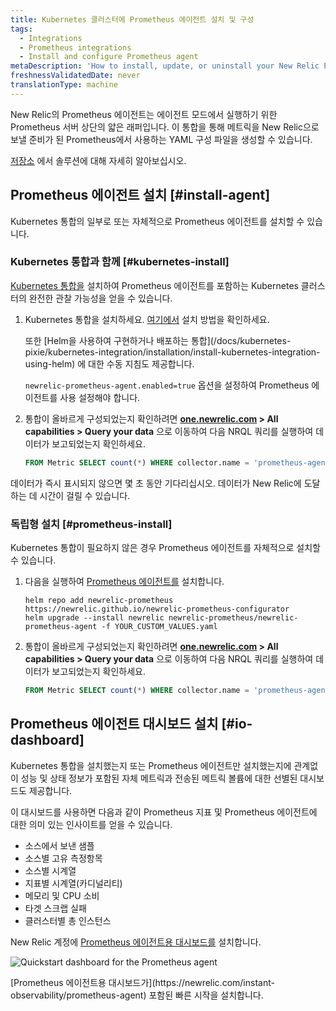 ```yaml
---
title: Kubernetes 클러스터에 Prometheus 에이전트 설치 및 구성
tags:
  - Integrations
  - Prometheus integrations
  - Install and configure Prometheus agent
metaDescription: 'How to install, update, or uninstall your New Relic Prometheus agent alongside the Kubernetes integration.'
freshnessValidatedDate: never
translationType: machine
---
```


New Relic의 Prometheus 에이전트는 에이전트 모드에서 실행하기 위한 Prometheus 서버 상단의 얇은 래퍼입니다. 이 통합을 통해 메트릭을 New Relic으로 보낼 준비가 된 Prometheus에서 사용하는 YAML 구성 파일을 생성할 수 있습니다.

[저장소](https://github.com/newrelic/newrelic-prometheus-configurator) 에서 솔루션에 대해 자세히 알아보십시오.

## Prometheus 에이전트 설치 [#install-agent]

Kubernetes 통합의 일부로 또는 자체적으로 Prometheus 에이전트를 설치할 수 있습니다.

### Kubernetes 통합과 함께 [#kubernetes-install]

[Kubernetes 통합을](/docs/kubernetes-pixie/kubernetes-integration/get-started/introduction-kubernetes-integration) 설치하여 Prometheus 에이전트를 포함하는 Kubernetes 클러스터의 완전한 관찰 가능성을 얻을 수 있습니다.

1. Kubernetes 통합을 설치하세요. [여기에서](/install/kubernetes) 설치 방법을 확인하세요.

   <Callout variant="tip">
     또한 [Helm을 사용하여 구현하거나 배포하는 통합](/docs/kubernetes-pixie/kubernetes-integration/installation/install-kubernetes-integration-using-helm) 에 대한 수동 지침도 제공합니다.

     `newrelic-prometheus-agent.enabled=true` 옵션을 설정하여 Prometheus 에이전트를 사용 설정해야 합니다.
   </Callout>

2. 통합이 올바르게 구성되었는지 확인하려면 <DNT>**[one.newrelic.com](https://one.newrelic.com) > All capabilities > Query your data**</DNT> 으로 이동하여 다음 NRQL 쿼리를 실행하여 데이터가 보고되었는지 확인하세요.

   ```sql
   FROM Metric SELECT count(*) WHERE collector.name = 'prometheus-agent' AND cluster_name = 'YOUR_CLUSTER_NAME' since 1 hour ago
   ```

<Callout variant="tip">
  데이터가 즉시 표시되지 않으면 몇 초 동안 기다리십시오. 데이터가 New Relic에 도달하는 데 시간이 걸릴 수 있습니다.
</Callout>

### 독립형 설치 [#prometheus-install]

Kubernetes 통합이 필요하지 않은 경우 Prometheus 에이전트를 자체적으로 설치할 수 있습니다.

1. 다음을 실행하여 [Prometheus 에이전트를](https://github.com/newrelic/newrelic-prometheus-configurator#readme) 설치합니다.

   ```shell
   helm repo add newrelic-prometheus https://newrelic.github.io/newrelic-prometheus-configurator
   helm upgrade --install newrelic newrelic-prometheus/newrelic-prometheus-agent -f YOUR_CUSTOM_VALUES.yaml
   ```

2. 통합이 올바르게 구성되었는지 확인하려면 <DNT>**[one.newrelic.com](https://one.newrelic.com) > All capabilities > Query your data**</DNT> 으로 이동하여 다음 NRQL 쿼리를 실행하여 데이터가 보고되었는지 확인하세요.

   ```sql
   FROM Metric SELECT count(*) WHERE collector.name = 'prometheus-agent' since 1 hour ago
   ```

## Prometheus 에이전트 대시보드 설치 [#io-dashboard]

Kubernetes 통합을 설치했는지 또는 Prometheus 에이전트만 설치했는지에 관계없이 성능 및 상태 정보가 포함된 자체 메트릭과 전송된 메트릭 볼륨에 대한 선별된 대시보드도 제공합니다.

이 대시보드를 사용하면 다음과 같이 Prometheus 지표 및 Prometheus 에이전트에 대한 의미 있는 인사이트를 얻을 수 있습니다.

* 소스에서 보낸 샘플
* 소스별 고유 측정항목
* 소스별 시계열
* 지표별 시계열(카디널리티)
* 메모리 및 CPU 소비
* 타겟 스크랩 실패
* 클러스터별 총 인스턴스

New Relic 계정에 [Prometheus 에이전트용 대시보드를](https://newrelic.com/instant-observability/prometheus-agent) 설치합니다.

<img
  title="Quickstart dashboard for the Prometheus agent"
  alt="Quickstart dashboard for the Prometheus agent"
  src="/images/infrastructure_screenshot-crop_prometheus-io-dashboard.webp"
/>

<figcaption>
  [Prometheus 에이전트용 대시보드가](https://newrelic.com/instant-observability/prometheus-agent) 포함된 빠른 시작을 설치합니다.
</figcaption>

